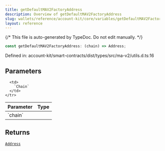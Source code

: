 ```yaml
---
title: getDefaultMAV2FactoryAddress
description: Overview of getDefaultMAV2FactoryAddress
slug: wallets/reference/account-kit/core/variables/getDefaultMAV2FactoryAddress
layout: reference
---
```


{/* This file is auto-generated by TypeDoc. Do not edit manually. */}

```ts
const getDefaultMAV2FactoryAddress: (chain) => Address;
```

Defined in: account-kit/smart-contracts/dist/types/src/ma-v2/utils.d.ts:16

## Parameters

<table>
  <thead>
    <tr>
      <th align="left">Parameter</th>
      <th align="left">Type</th>
    </tr>
  </thead>

  <tbody>
    <tr>
      <td>
        `chain`
      </td>

      <td>
        `Chain`
      </td>
    </tr>

  </tbody>
</table>

## Returns

[`Address`](../../../../aa-sdk/core/src/type-aliases/Address.mdx)
